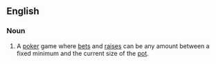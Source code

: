 ==English==

===Noun===
{{en-noun|-}}

# {{lb|en|poker}} A [[poker]] game where [[bets]] and [[raises]] can be any amount between a fixed minimum and the current size of the [[pot]].